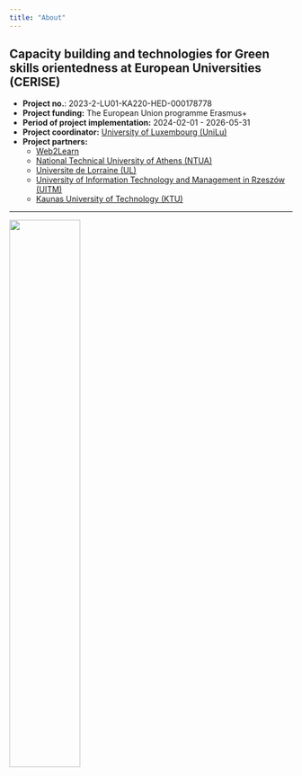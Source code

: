 ```yaml
---
title: "About"
---
```


## Capacity building and technologies for Green skills orientedness at European Universities (CERISE)


 - **Project no.**: 2023-2-LU01-KA220-HED-000178778
 - **Project funding:** The European Union programme Erasmus+
 - **Period of project implementation:** 2024-02-01 - 2026-05-31
 - **Project coordinator:** [University of Luxembourg (UniLu)](www.uni.lu)
 - **Project partners:** 
   - [Web2Learn](www.web2learn.eu) 
   - [National Technical University of Athens (NTUA)](www.ntua.gr)
   - [Universite de Lorraine (UL)](www.univ-lorraine.fr)
   - [University of Information Technology and Management in Rzeszów (UITM)](www.wsiz.rzeszow.pl)
   - [Kaunas University of Technology (KTU)](https://en.ktu.edu/projects/capacity-building-and-technologies-for-green-skills-orientedness-at-european-universities-cerise/)


---

![](assets/img/1680161519-kl-EN%20Co-funded%20by%20the%20EU_POS.jpg){width=50%}

